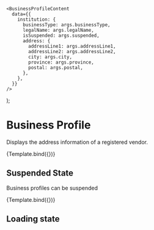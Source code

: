 
<Meta title="APS/Business Profile" />

    <BusinessProfileContent
      data={{ 
        institution: {
          businessType: args.businessType,
          legalName: args.legalName,
          isSuspended: args.suspended,
          address: {
            addressLine1: args.addressLine1,
            addressLine2: args.addressLine2,
            city: args.city,
            province: args.province,
            postal: args.postal,
          },
        },
      }}
    />
);

# Business Profile

Displays the address information of a registered vendor.

<Canvas>
  <Story 
    name="Default" 
    args={{
      legalName: 'Easy Drug Mart 51',
      addressLine1: 'W Broadway Street',
      addressLine2: '',
      city: 'Vancouver',
      province: 'BC',
      postal: 'V8T 1E7',
    }}>
    {Template.bind({})}
  </Story>
</Canvas>

## Suspended State

Business profiles can be suspended

<Canvas>
  <Story 
    name="Suspended" 
    args={{
      legalName: 'Easy Drug Mart 51',
      addressLine1: 'W Broadway Street',
      addressLine2: '',
      city: 'Vancouver',
      province: 'BC',
      postal: 'V8T 1E7',
      suspended: true,
    }}>
    {Template.bind({})}
  </Story>
</Canvas>

## Loading state

<Canvas>
  <Story name="Loading State">
    <BusinessProfileContent isLoading />
  </Story>
</Canvas>

